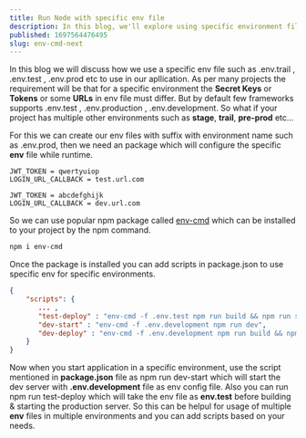 ```yaml
---
title: Run Node with specific env file
description: In this blog, we'll explore using specific environment files like .env.trail or .env.test in our applications, along with scripting for management.
published: 1697564476495
slug: env-cmd-next
---
```


In this blog we will discuss how we use a specific env file such as <Highlight>.env.trail</Highlight> , <Highlight>.env.test</Highlight> , <Highlight>.env.prod</Highlight> etc to use in our apllication.
As per many projects the requirement will be that for a specific environment the **Secret Keys** or **Tokens** or some **URLs** in env file must differ. But by default few frameworks supports <Highlight>.env.test</Highlight> , <Highlight>.env.production</Highlight> , <Highlight>.env.development</Highlight>. So what if your project has multiple other environments such as **stage**, **trail**, **pre-prod** etc...

For this we can create our env files with suffix with environment name such as <Highlight>.env.prod</Highlight>, then we need an package which will configure the specific **env** file while runtime.

```bash:.env.test
JWT_TOKEN = qwertyuiop
LOGIN_URL_CALLBACK = test.url.com
```

```bash:.env.development
JWT_TOKEN = abcdefghijk
LOGIN_URL_CALLBACK = dev.url.com
```

So we can use popular npm package called <Highlight><a href="https://www.npmjs.com/package/env-cmd" >env-cmd</a></Highlight> which can be installed to your project by the npm command.

```bash
npm i env-cmd
```

Once the package is installed you can add scripts in <Highlight>package.json</Highlight> to use specific env for specific environments.

```json:package.json
{
    "scripts": {
       ... ,
       "test-deploy" : "env-cmd -f .env.test npm run build && npm run start",
       "dev-start" : "env-cmd -f .env.development npm run dev",
       "dev-deploy" : "env-cmd -f .env.development npm run build && npm run start"
    }
}
```

Now when you start application in a specific environment, use the script mentioned in **package.json** file as <Highlight>npm run dev-start</Highlight> which will start the dev server with **.env.development** file as env config file. Also you can run <Highlight>npm run test-deploy</Highlight> which will take the env file as **env.test** before building & starting the production server.
So this can be helpul for usage of multiple **env** files in multiple environments and you can add scripts based on your needs.
